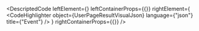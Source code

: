 
<DescriptedCode
  leftElement={<UserPageResultDesc />}
  leftContainerProps={{}}
  rightElement={
    <CodeHighlighter
      object={UserPageResultVisualJson}
      language={"json"}
      title={"Event"}
    />
  }
  rightContainerProps={{}}
/>
